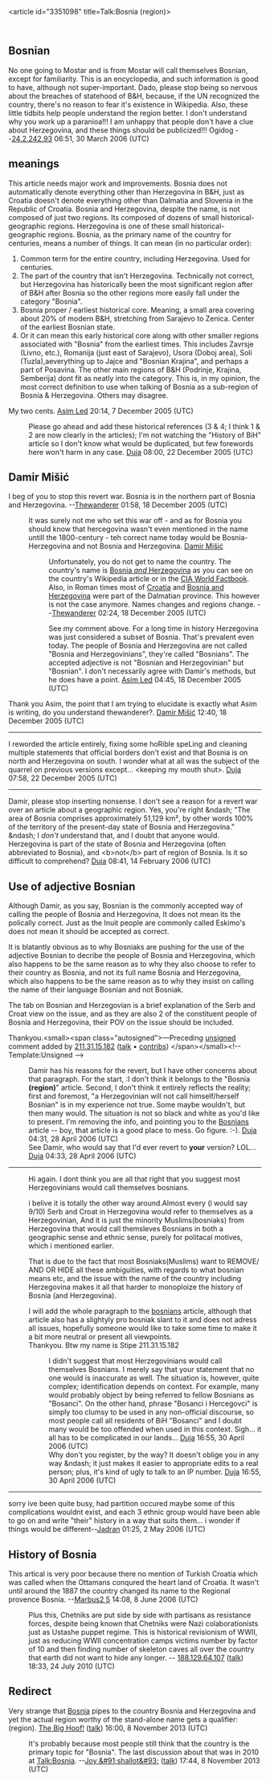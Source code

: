 <article id="3351098" title=Talk:Bosnia (region)>
	<talkpage id="3351098" title="Talk:Bosnia (region)">
{{Talk header}}
{{WikiProject Europe|class=C|importance=Mid}}
{{WikiProject Bosnia and Herzegovina|class=C|importance=Top}}
{{WikiProject Republika Srpska}}
==Bosnian==

No one going to Mostar and is from Mostar will call themselves Bosnian, except for familiarity. This is an encyclopedia, and such information is good to have, although not super-important. Dado, please stop being so nervous about the breaches of statehood of B&amp;H, because, if the UN recognized the country, there's no reason to fear it's existence in Wikipedia. Also, these little tidbits help people understand the region better. I don't understand why you work up a paranioa!!! I am unhappy that people don't have a clue about Herzegovina, and these things should be publicized!!! Ogidog --[[User:24.2.242.93|24.2.242.93]] 06:51, 30 March 2006 (UTC)

==meanings==

This article needs major work and improvements. Bosnia does not automatically denote everything other than Herzegovina in B&amp;H, just as Croatia doesn't denote everything other than Dalmatia and Slovenia in the Republic of Croatia. Bosnia and Herzegovina, despite the name, is not composed of just two regions. Its composed of dozens of small historical-geographic regions. Herzegovina is one of these small historical-geographic regions. Bosnia, as the primary name of the country for centuries, means a number of things. It can mean (in no particular order):

# Common term for the entire country, including Herzegovina. Used for centuries.
# The part of the country that isn't Herzegovina. Technically not correct, but Herzegovina has historically been the most significant region after of B&amp;H after Bosnia so the other regions more easily fall under the category &quot;Bosnia&quot;.
# Bosnia proper / earliest historical core. Meaning, a small area covering about 20% of modern B&amp;H, stretching from Sarajevo to Zenica. Center of the earliest Bosnian state.
# Or it can mean this early historical core along with other smaller regions associated with &quot;Bosnia&quot; from the earliest times. This includes Zavrsje (Livno, etc.), Romanija (just east of Sarajevo), Usora (Doboj area), Soli (Tuzla),aeverything up to Jajce and &quot;Bosnian Krajina&quot;, and perhaps a part of Posavina.  The other main regions of B&amp;H (Podrinje, Krajina, Semberija) dont fit as neatly into the category. This is, in my opinion, the most correct definition to use when talking of Bosnia as a sub-region of Bosnia &amp; Herzegovina. Others may disagree.

My two cents. [[User:Asim Led|Asim Led]] 20:14, 7 December 2005 (UTC)

:Please go ahead and add these historical references (3 &amp; 4; I think 1 &amp; 2 are now clearly in the articles); I'm not watching the &quot;History of BiH&quot; article so I don't know what would be duplicated, but few forewords here won't harm in any case. [[User:Duja|Duja]] 08:00, 22 December 2005 (UTC)

== Damir Mišić ==
I beg of you to stop this revert war. Bosnia is in the northern part of Bosnia and Herzegovina. --[[User:Thewanderer|Thewanderer]] 01:58, 18 December 2005 (UTC)

:It was surely not me who set this war off - and as for Bosnia you should know that hercegovina wasn't even mentioned in the name untill the 1800-century - teh correct name today would be Bosnia-Herzegovina and not Bosnia and Herzegovina. [[User:Damir Mišić|Damir Mišić]]

::Unfortunately, you do not get to name the country. The country's name is [[Bosnia and Herzegovina|Bosnia ''and'' Herzegovina]] as you can see on the country's Wikipedia article or in the [https://www.cia.gov/cia/publications/factbook/geos/bk.html CIA World Factbook]. Also, in Roman times most of [[Croatia]] and [[Bosnia and Herzegovina]] were part of the Dalmatian province. This however is not the case anymore. Names changes and regions change.  --[[User:Thewanderer|Thewanderer]] 02:24, 18 December 2005 (UTC)

:::See my comment above. For a long time in history Herzegovina was just considered a subset of Bosnia. That's prevalent even today. The people of Bosnia and Herzegovina are not called &quot;Bosnia and Herzegovinians&quot;, they're called &quot;Bosnians&quot;. The accepted adjective is not &quot;Bosnian and Herzegovinian&quot; but &quot;Bosnian&quot;. I don't necessarily agree with Damir's methods, but he does have a point. [[User:Asim Led|Asim Led]] 04:45, 18 December 2005 (UTC)


Thank you Asim, the point that I am trying to elucidate is exactly what Asim is writing, do you understand thewanderer?. [[User:Damir Mišić|Damir Mišić]] 12:40, 18 December 2005 (UTC)
----
I reworded the article entirely, fixing some hoRible speLing and cleaning multiple statements that official borders don't exist and that Bosnia is on north and Herzegovina on south. I wonder what at all was the subject of the quarrel on previous versions except... &lt;keeping my mouth shut&gt;. [[User:Duja|Duja]] 07:58, 22 December 2005 (UTC)
----
Damir, please stop inserting nonsense. I don't see a reason for a revert war over an article about a geographic region. Yes, you're right &amp;ndash; &quot;The area of Bosnia comprises approximately 51,129 km², by other words 100% of the territory of the present-day state of Bosnia and Herzegovina.&quot; &amp;ndash; I ''don't'' understand that, and I doubt that anyone would. Herzegovina is part of the state of Bosnia and Herzegovina (often abbreviated to Bosnia), and &lt;b&gt;not&lt;/b&gt; part of region of Bosnia.  Is it so difficult to comprehend? [[User:Duja|Duja]] 08:41, 14 February 2006 (UTC)

== Use of adjective Bosnian ==

Although Damir, as you say, Bosnian is the commonly accepted way of calling the people of Bosnia and Herzegovina, It does not mean its the polically correct. Just as the Inuit people are commonly called Eskimo's does not mean it should be accepted as correct.

It is blatantly obvious as to why Bosniaks are pushing for the use of the adjective Bosnian to decribe the people of Bosnia and Herzegovina, which also happens to be the same reason as to why they also choose to refer to their country as Bosnia, and not its full name Bosnia and Herzegovina, which also happens to be the same reason as to why they insist on calling the name of their language Bosnian and not Bosniak.

The tab on Bosnian and Herzegovian is a brief explanation of the Serb and Croat view on the issue, and as they are also 2 of the constituent people of Bosnia and Herzegovina, their POV on the issue should be included.

Thankyou.&lt;small&gt;&lt;span class=&quot;autosigned&quot;&gt;—Preceding [[Wikipedia:Signatures|unsigned]] comment added by [[User:211.31.15.182|211.31.15.182]] ([[User talk:211.31.15.182|talk]] • [[Special:Contributions/211.31.15.182|contribs]]) &lt;/span&gt;&lt;/small&gt;&lt;!-- Template:Unsigned --&gt;

:Damir has his reasons for the revert, but I have other concerns about that paragraph. For the start, :I don't think it belongs to the &quot;Bosnia '''(region)'''&quot; article. Second, I don't think it entirely reflects the reality; first and foremost, &quot;a Herzegovinian will not call himself/herself Bosnian&quot; is in my experience not true. Some maybe wouldn't, but then many would. The situation is not so black and white as you'd like to present. I'm removing the info, and pointing you to the [[Bosnians]] article -- boy, that article is a good place to mess. Go figure. :-). [[User:Duja|Duja]] 04:31, 28 April 2006 (UTC)
:See Damir, who would say that I'd ever revert to '''your''' version? LOL... [[User:Duja|Duja]] 04:33, 28 April 2006 (UTC)
----
:Hi again. I dont think you are all that right that  you suggest most Herzegovinians would call themselves bosnians.

:i belive it is totally the other way around.Almost every (i would say 9/10) Serb and Croat in Herzegovina would refer to themselves as a Herzegovinian, And it is just the minority Muslims(bosniaks) from Herzegovina that would call themsleves Bosnians in both a geographic sense and ethnic sense, purely for politacal motives, which i mentioned earlier.

:That is due to the fact that most Bosniaks(Muslims) want to REMOVE/ AND OR HIDE all these ambiguities, with regards to what bosnian means etc, and the issue with the name of the country including Herzegovina makes it all that harder to monoploize the history of Bosnia (and Herzegovina).

:I will add the whole paragraph to the [[bosnians]] article, although that article also has a slightyly pro bosniak slant to it and does not adress all issues, hopefully someone would like to take some time to make it a bit more neutral or present all viewpoints.
:Thankyou. Btw my name is Stipe  211.31.15.182
::I didn't suggest that most Herzegovinians would call themselves Bosnians. I merely say that your statement that no one would is inaccurate as well. The situation is, however, quite complex; identification depends on context. For example, many would probably object by being referred to fellow Bosnians as &quot;Bosanci&quot;. On the other hand, phrase &quot;Bosanci i Hercegovci&quot; is simply too clumsy to be used in any non-official discourse, so most people call all residents of BiH &quot;Bosanci&quot; and I doubt many would be too offended when used in this context. Sigh... it all has to be complicated in our lands... [[User:Duja|Duja]] 16:55, 30 April 2006 (UTC)
::Why don't you register, by the way? It doesn't oblige you in any way &amp;ndash; it just makes it easier to appropriate edits to a real person; plus, it's kind of ugly to talk to an IP number. [[User:Duja|Duja]] 16:55, 30 April 2006 (UTC)
----

sorry ive been quite busy, had partition occured maybe some of this complications wouldnt exist, and each 3 ethnic group would have been able to go on and write &quot;their&quot; history in a way that suits them... i wonder if things would be different--[[User:Jadran|Jadran]] 01:25, 2 May 2006 (UTC)

== '''History of Bosnia''' ==
This artical is very poor because there no mention of Turkish Croatia which was called when the Ottamans conqured the heart land of Croatia. It wasn't until around the 1887 the country changed its name to the Regional provence Bosnia. --[[User:Marbus2 5|Marbus2 5]] 14:08, 8 June 2006 (UTC)

:Plus this, Chetniks are put side by side with partisans as resistance forces, despite being known that Chetniks were Nazi colaborationists just as Ustashe puppet regime. This is historical revisionism of WWII, just as reducing WWII concentration camps victims number by factor of 10 and then finding number of skeleton caves all over the country that earth did not want to hide any longer. -- [[Special:Contributions/188.129.64.107|188.129.64.107]] ([[User talk:188.129.64.107|talk]]) 18:33, 24 July 2010 (UTC)

== Redirect ==

Very strange that [[Bosnia]] pipes to the country Bosnia and Herzegovina and yet the actual region worthy of the stand-alone name gets a qualifier: (region). [[User:Hooooooof|The Big Hoof!]] ([[User talk:Hooooooof|talk]]) 16:00, 8 November 2013 (UTC)

: It's probably because most people still think that the country is the primary topic for &quot;Bosnia&quot;. The last discussion about that was in 2010 at [[Talk:Bosnia]]. --[[User:Joy|Joy &amp;#91;shallot&amp;#93;]] ([[User talk:Joy|talk]]) 17:44, 8 November 2013 (UTC)
	</talkpage>
</article>